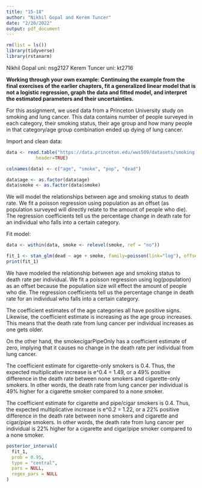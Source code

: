 ```yaml
---
title: "15-18"
author: "Nikhil Gopal and Kerem Tuncer"
date: "2/20/2022"
output: pdf_document
---
```


```r
rm(list = ls())
library(tidyverse)
library(rstanarm)
```


Nikhil Gopal uni: nsg2127
Kerem Tuncer uni: kt2716

**Working through your own example: Continuing the example from the final exercises of the
earlier chapters, fit a generalized linear model that is not a logistic regression, graph the data
and fitted model, and interpret the estimated parameters and their uncertainties.**


For this assignment, we used data from a Princeton University study on smoking and lung cancer. This data contains number of people surveyed in each category, their smoking status, their age group and how many people in that category/age group combination ended up dying of lung cancer.

Import and clean data:

```r
data <- read.table("https://data.princeton.edu/wws509/datasets/smoking.dat", 
           header=TRUE)

colnames(data) <- c("age", "smoke", "pop", "dead")

data$age <- as.factor(data$age)
data$smoke <- as.factor(data$smoke)
```

We will model the relationships between age and smoking status to death rate. We fit a poisson regression using population as an offset (as population surveyed will directly relate to the amount of people who die). The regression coefficients tell us the percentage change in death rate for an individual who falls into a certain category.

Fit model:

```r
data <- within(data, smoke <- relevel(smoke, ref = "no"))

fit_1 <- stan_glm(dead ~ age + smoke, family=poisson(link="log"), offset = log(pop), data = data, refresh = 0)
print(fit_1)
```

We have modeled the relationship between age and smoking status to death rate per individual. We fit a poisson regression using log(population) as an offset because the population size will effect the amount of people who die. The regression coefficients tell us the percentage change in death rate for an individual who falls into a certain category.

The coefficient estimates of the age categories all have positive signs. Likewise, the coefficient estimate is increasing as the age group increases. This means that the death rate from lung cancer per individual increases as one gets older.

On the other hand, the smokecigarPipeOnly has a coefficient estimate of zero, implying that it causes no change in the death rate per individual from lung cancer.

The coefficient estimate for cigarette-only smokers is 0.4. Thus, the expected multiplicative increase is e^0.4 = 1.49, or a 49% positive difference in the death rate between none smokers and cigarette-only smokers. In other words, the death rate from lung cancer per individual is 49% higher for a cigarette smoker compared to a none smoker. 

The coefficient estimate for cigarette and pipe/cigar smokers is 0.4. Thus, the expected multiplicative increase is e^0.2 = 1.22, or a 22% positive difference in the death rate between none smokers and cigarette and cigar/pipe smokers. In other words, the death rate from lung cancer per individual is 22% higher for a cigarette and cigar/pipe smoker compared to a none smoker.

```r
posterior_interval(
  fit_1,
  prob = 0.95,
  type = "central",
  pars = NULL,
  regex_pars = NULL
)
```

